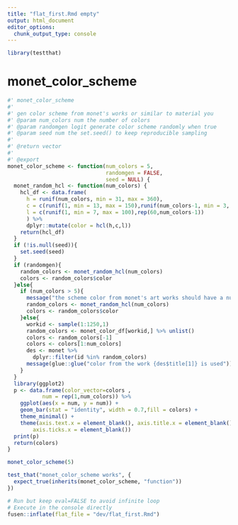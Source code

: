 ```yaml
---
title: "flat_first.Rmd empty"
output: html_document
editor_options: 
  chunk_output_type: console
---
```


```r
library(testthat)
```

# monet_color_scheme
    
```r
#' monet_color_scheme
#' 
#' gen color scheme from monet's works or similar to material you
#' @param num_colors num the number of colors
#' @param randomgen logit generate color scheme randomly when true
#' @param seed num the set.seed() to keep reproducible sampling
#' 
#' @return vector
#' 
#' @export
monet_color_scheme <- function(num_colors = 5,
                               randomgen = FALSE,
                               seed = NULL) {
  monet_random_hcl <- function(num_colors) {
    hcl_df <- data.frame(
      h = runif(num_colors, min = 31, max = 360),
      c = c(runif(1, min = 13, max = 150),runif(num_colors-1, min = 3, max = 25)),
      l = c(runif(1, min = 7, max = 100),rep(60,num_colors-1))
      ) %>% 
      dplyr::mutate(color = hcl(h,c,l))
    return(hcl_df)
  }
  if (!is.null(seed)){
    set.seed(seed)
  }
  if (randomgen){
    random_colors <- monet_random_hcl(num_colors)
    colors <- random_colors$color
  }else{
    if (num_colors > 5){
      message("the scheme color from monet's art works should have a num_colors <= 5, try randomgen ...")
      random_colors <- monet_random_hcl(num_colors)
      colors <- random_colors$color
    }else{
      workid <- sample(1:1250,1)
      random_colors <- monet_color_df[workid,] %>% unlist()
      colors <- random_colors[-1]
      colors <- colors[1:num_colors]
      des <- monet %>% 
        dplyr::filter(id %in% random_colors)
      message(glue::glue("color from the work {des$title[1]} is used"))
    }
  }
  library(ggplot2)
  p <- data.frame(color_vector=colors ,
           num = rep(1,num_colors)) %>% 
    ggplot(aes(x = num, y = num)) + 
    geom_bar(stat = "identity", width = 0.7,fill = colors) + 
    theme_minimal() + 
    theme(axis.text.x = element_blank(), axis.title.x = element_blank(),
        axis.ticks.x = element_blank())
  print(p)
  return(colors)
}
```
  
```r
monet_color_scheme(5)
```
  
```r
test_that("monet_color_scheme works", {
  expect_true(inherits(monet_color_scheme, "function")) 
})
```
  

```r
# Run but keep eval=FALSE to avoid infinite loop
# Execute in the console directly
fusen::inflate(flat_file = "dev/flat_first.Rmd")
```
